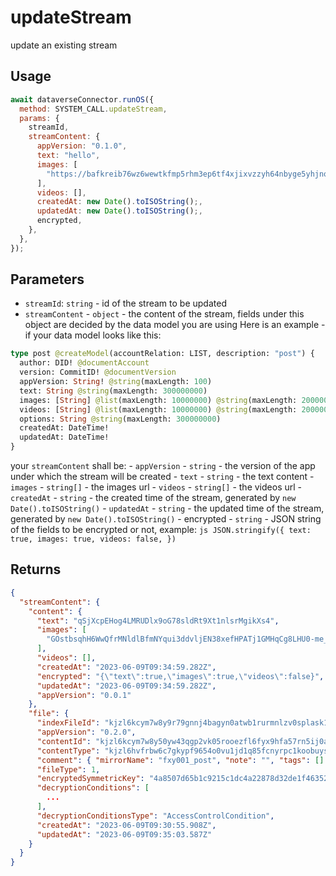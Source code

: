 # updateStream

update an existing stream

## Usage
```js
await dataverseConnector.runOS({
  method: SYSTEM_CALL.updateStream,
  params: {
    streamId,
    streamContent: {
      appVersion: "0.1.0",
      text: "hello",
      images: [
        "https://bafkreib76wz6wewtkfmp5rhm3ep6tf4xjixvzzyh64nbyge5yhjno24yl4.ipfs.w3s.link",
      ],
      videos: [],
      createdAt: new Date().toISOString();,
      updatedAt: new Date().toISOString();,
      encrypted,
    },
  },
});
```

## Parameters
- `streamId`: `string` - id of the stream to be updated
- `streamContent` - `object` - the content of the stream, fields under this object are decided by the data model you are using
  Here is an example -
  if your data model looks like this:
```graphql
type post @createModel(accountRelation: LIST, description: "post") {
  author: DID! @documentAccount
  version: CommitID! @documentVersion
  appVersion: String! @string(maxLength: 100)
  text: String @string(maxLength: 300000000)
  images: [String] @list(maxLength: 10000000) @string(maxLength: 2000000)
  videos: [String] @list(maxLength: 10000000) @string(maxLength: 2000000)
  options: String @string(maxLength: 300000000)
  createdAt: DateTime!
  updatedAt: DateTime!
}
```
your `streamContent` shall be:
    - `appVersion` - `string` - the version of the app under which the stream will be created
    - `text` - `string` - the text content
    - `images` - `string[]` - the images url
    - `videos` - `string[]` - the videos url
    - `createdAt` - `string` - the created time of the stream, generated by `new Date().toISOString()`
    - `updatedAt` - `string` - the updated time of the stream, generated by `new Date().toISOString()`
    - encrypted - `string` - JSON string of the fields to be encrypted or not, example:
        ```js
        JSON.stringify({
            text: true,
            images: true,
            videos: false,
        })
        ```
## Returns
```json
{
  "streamContent": {
    "content": {
      "text": "qSjXcpEHog4LMRUDlx9oG78sldRt9Xt1nlsrMgikXs4",
      "images": [
        "GOstbsqhH6WwQfrMNldlBfmNYqui3ddvljEN38xefHPATj1GMHqCg8LHU0-me_Jwl2kODFNHXai3LR9_-nx7TX6NVBuNeaxlXxLBMJosIApIXMlLLgSPF6KlGpkX_4bRx6Mju6Pflb7qzipYLKkPTw"
      ],
      "videos": [],
      "createdAt": "2023-06-09T09:34:59.282Z",
      "encrypted": "{\"text\":true,\"images\":true,\"videos\":false}",
      "updatedAt": "2023-06-09T09:34:59.282Z",
      "appVersion": "0.0.1"
    },
    "file": {
      "indexFileId": "kjzl6kcym7w8y9r79gnnj4bagyn0atwb1rurmnlzv0splask1n9tr3mhfekcloo",
      "appVersion": "0.2.0",
      "contentId": "kjzl6kcym7w8y50yw43qgp2vk05rooezfl6fyx9hfa57rn5ij0alsl6i5am0kl4",
      "contentType": "kjzl6hvfrbw6c7gkypf9654o0vu1jd1q85fcnyrpc1koobuys71zhp0m7kbmrvs",
      "comment": { "mirrorName": "fxy001_post", "note": "", "tags": [] },
      "fileType": 1,
      "encryptedSymmetricKey": "4a8507d65b1c9215c1dc4a22878d32de1f463525e6d7d50592a5ec79bb7925d514701ea26034f515e4afa58089da69141971758eb232fa957f88c9ccae72bf9e3647ba58dd923001da33fe6214b7c6f8bffce66f75975d7237df2015895daba26c219e139386ddcea92a9c74a01c0b8d3c84ade3b22aba9a5012fdffc326224e0000000000000020565067da382927492ea2a1855616cf4a0b536434d6dd4e3d9c2d9759657c0b707198d7d467f9d85e8937fcb6f2138d86",
      "decryptionConditions": [
        ...
      ],
      "decryptionConditionsType": "AccessControlCondition",
      "createdAt": "2023-06-09T09:30:55.908Z",
      "updatedAt": "2023-06-09T09:35:03.587Z"
    }
  }
}
```
